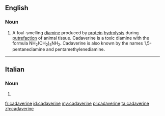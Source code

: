 ==English==

===Noun===
{{en-noun|~}}
{{wikipedia}}

# A foul-smelling [[diamine]] produced by [[protein]] [[hydrolysis]] during [[putrefaction]] of animal tissue. Cadaverine is a toxic diamine with the formula NH<sub>2</sub>(CH<sub>2</sub>)<sub>5</sub>NH<sub>2</sub>. Cadaverine is also known by the names 1,5-pentanediamine and pentamethylenediamine.

----

==Italian==

===Noun===
{{head|it|plural|g=f}}

# {{plural of|cadaverina|lang=it}}

[[fr:cadaverine]]
[[id:cadaverine]]
[[my:cadaverine]]
[[pl:cadaverine]]
[[ta:cadaverine]]
[[zh:cadaverine]]